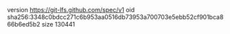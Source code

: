 version https://git-lfs.github.com/spec/v1
oid sha256:3348c0bdcc271c6b953aa0516db73953a700703e5ebb52cf901bca866b6ed5b2
size 130441
